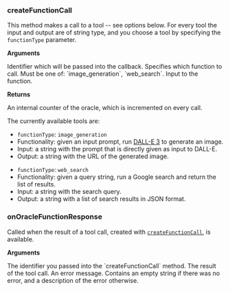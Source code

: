 
### createFunctionCall

This method makes a call to a tool -- see options below. For every tool the input and output are of string type, and you choose a tool by specifying the `functionType` parameter.

**Arguments**

<ParamField path="functionCallbackId" type="uint">
  Identifier which will be passed into the callback.
</ParamField>

<ParamField path="functionType" type="string">
  Specifies which function to call. Must be one of: `image_generation`, `web_search`.
</ParamField>

<ParamField path="functionInput" type="string">
  Input to the function.
</ParamField>

**Returns**

<ResponseField name="counter" type="uint">
  An internal counter of the oracle, which is incremented on every call.
</ResponseField>


The currently available tools are:

<AccordionGroup>
<Accordion title="Image generation">

* `functionType`: `image_generation`
* Functionality: given an input prompt, run [DALL-E 3](https://openai.com/dall-e-3) to generate an image.
* Input: a string with the prompt that is directly given as input to DALL-E.
* Output: a string with the URL of the generated image.

</Accordion>
<Accordion title="Web search">

* `functionType`: `web_search`
* Functionality: given a query string, run a Google search and return the list of results.
* Input: a string with the search query.
* Output: a string with a list of search results in JSON format.

</Accordion>
</AccordionGroup>

### onOracleFunctionResponse
Called when the result of a tool call, created with [`createFunctionCall`](#createfunctioncall), is available.

**Arguments**

<ParamField path="callbackId" type="uint">
  The identifier you passed into the `createFunctionCall` method.
</ParamField>

<ParamField path="response" type="string">
  The result of the tool call.
</ParamField>

<ParamField path="errorMessage" type="string">
  An error message. Contains an empty string if there was no error, and a description of the error otherwise.
</ParamField>
